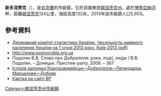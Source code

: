 {{no footnotes|time=2015-09-14T23:51:43+00:00}}
{{coord|48|38|5|N|36|58|56|E|scale:100000|display=title}}

'''新多涅齊克'''（{{lang-uk|Новодонецьке}}），是[[烏克蘭|烏克蘭]]的市級鎮，位於該國東部[[頓涅茨克州|頓涅茨克州]]，處於[[博季亞納河|博季亞納河]]畔，距離[[頓涅茨克|頓涅茨克]]124公里，海拔高度132米，2013年該市級鎮人口5,903。

==參考資料==
*[http://www.ukrstat.gov.ua/druk/publicat/kat_u/2013/sb/06_13/sb_nnas_2012.zip Державний комітет статистики України. Чисельність наявного населення України на 1 січня 2013 року, Київ-2013 (pdf)] {{Wayback|url=http://www.ukrstat.gov.ua/druk/publicat/kat_u/2013/sb/06_13/sb_nnas_2012.zip |date=20181115124447 }}
* [https://web.archive.org/web/20140819084924/http://www.postvorskla.org.ua/index.php?topic=611.5;wap2 http://www.postvorskla.org.ua]
* Подолян В.В. Слово про Добропілля: роки, події, люди / В.В. Подолян. – Донецьк: Престиж-party, 2009. – 367
* [http://pabel2007.narod.ru/kdd.htm Історія залізниці Красноармейськ—Добропілля—Легендарна, Мерцалове—Дубове] {{Wayback|url=http://pabel2007.narod.ru/kdd.htm |date=20200722023247 }}{{ref-ru}}
* [http://w1.c1.rada.gov.ua/pls/z7503/A005?rdat1=22.03.2014&rf7571=8408 Картка на сайті ВР] {{Wayback|url=http://w1.c1.rada.gov.ua/pls/z7503/A005?rdat1=22.03.2014&rf7571=8408 |date=20160304202250 }}

{{DEFAULTSORT:Новодонецьке}}
[[Category:頓涅茨克州市級鎮|Category:頓涅茨克州市級鎮]]


{{Donetsk-geo-stub}}